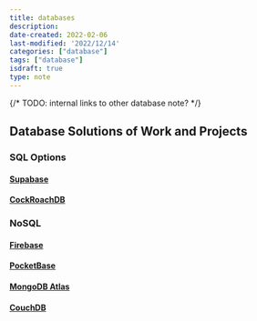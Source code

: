 ```yaml
---
title: databases
description:
date-created: 2022-02-06
last-modified: '2022/12/14'
categories: ["database"]
tags: ["database"]
isdraft: true
type: note
---
```


{/* TODO: internal links to other database note? */}

## Database Solutions of Work and Projects

### SQL Options

#### [Supabase](https://supabase.com/database)

#### [CockRoachDB](https://www.cockroachlabs.com/)

### NoSQL

#### [Firebase](https://firebase.google.com/)

#### [PocketBase](https://pocketbase.io/)

#### [MongoDB Atlas](https://www.mongodb.com)

#### [CouchDB](https://couchdb.apache.org/)
